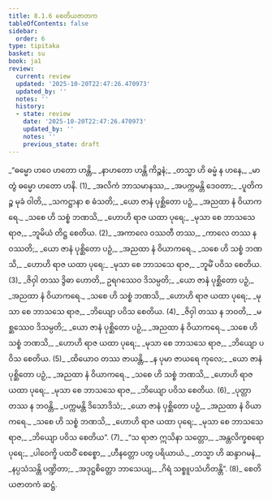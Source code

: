 ```yaml
---
title: 8.1.6 စေတိယဇာတက
tableOfContents: false
sidebar:
  order: 6
type: tipitaka
basket: su
book: ja1
review:
  current: review
  updated: '2025-10-20T22:47:26.470973'
  updated_by: ''
  notes: ''
  history:
  - state: review
    date: '2025-10-20T22:47:26.470973'
    updated_by: ''
    notes: ''
    previous_state: draft
---
```



<DynamicBreadcrumb />


<ReviewStatus review={frontmatter.review} showDetails={true} />

<HypothesisAnnotation frontmatter={frontmatter} />

<Division number="45" book="ja1" e="ch" v="22" p="180">

<Paragraph number="1722" type="verses" book="ja1">
_“ဓမ္မော ဟဝေ ဟတော ဟန္တိ,_  
_နာဟတော ဟန္တိ ကိဉ္စနံ;_  
_တသ္မာ ဟိ ဓမ္မံ န ဟနေ,_  
_မာ တွံ ဓမ္မော ဟတော ဟနိ. (1)_  

</Paragraph>

</Division>
<Division number="46" book="ja1" e="ch" v="22" p="181">

<Paragraph number="1723" type="verses" book="ja1">
_အလိကံ ဘာသမာနဿ,_  
_အပက္ကမန္တိ ဒေဝတာ;_  
_ပူတိကဉ္စ မုခံ ဝါတိ,_  
_သကဋ္ဌာနာ စ ဓံသတိ;_  
_ယော ဇာနံ ပုစ္ဆိတော ပဉှံ,_  
_အညထာ နံ ဝိယာကရေ._  

</Paragraph>

</Division>
<Division number="47" book="ja1" e="ch" v="22" p="181">

<Paragraph number="1724" type="verses" book="ja1">
_သစေ ဟိ သစ္စံ ဘဏသိ,_  
_ဟောဟိ ရာဇ ယထာ ပုရေ;_  
_မုသာ စေ ဘာသသေ ရာဇ,_  
_ဘူမိယံ တိဋ္ဌ စေတိယ. (2)_  

</Paragraph>

</Division>
<Division number="48" book="ja1" e="ch" v="22" p="181">

<Paragraph number="1725" type="verses" book="ja1">
_အကာလေ ဝဿတီ တဿ,_  
_ကာလေ တဿ န ဝဿတိ;_  
_ယော ဇာနံ ပုစ္ဆိတော ပဉှံ,_  
_အညထာ နံ ဝိယာကရေ._  

</Paragraph>

</Division>
<Division number="49" book="ja1" e="ch" v="22" p="181">

<Paragraph number="1726" type="verses" book="ja1">
_သစေ ဟိ သစ္စံ ဘဏသိ,_  
_ဟောဟိ ရာဇ ယထာ ပုရေ;_  
_မုသာ စေ ဘာသသေ ရာဇ,_  
_ဘူမိံ ပဝိသ စေတိယ. (3)_  

</Paragraph>

</Division>
<Division number="50" book="ja1" e="ch" v="22" p="181">

<Paragraph number="1727" type="verses" book="ja1">
_ဇိဝှါ တဿ ဒွိဓာ ဟောတိ,_  
ဥရဂဿေဝ ဒိသမ္ပတိ;_  
_ယော ဇာနံ ပုစ္ဆိတော ပဉှံ,_  
_အညထာ နံ ဝိယာကရေ._  

</Paragraph>

</Division>
<Division number="51" book="ja1" e="ch" v="22" p="181">

<Paragraph number="1728" type="verses" book="ja1">
_သစေ ဟိ သစ္စံ ဘဏသိ,_  
_ဟောဟိ ရာဇ ယထာ ပုရေ;_  
_မုသာ စေ ဘာသသေ ရာဇ,_  
_ဘိယျော ပဝိသ စေတိယ. (4)_  

</Paragraph>

</Division>
<Division number="52" book="ja1" e="ch" v="22" p="181">

<Paragraph number="1729" type="verses" book="ja1">
_ဇိဝှါ တဿ န ဘဝတိ,_  
_မစ္ဆဿေဝ ဒိသမ္ပတိ;_  
_ယော ဇာနံ ပုစ္ဆိတော ပဉှံ,_  
_အညထာ နံ ဝိယာကရေ._  

</Paragraph>

</Division>
<Division number="53" book="ja1" e="ch" v="22" p="181">

<Paragraph number="1730" type="verses" book="ja1">
_သစေ ဟိ သစ္စံ ဘဏသိ,_  
_ဟောဟိ ရာဇ ယထာ ပုရေ;_  
_မုသာ စေ ဘာသသေ ရာဇ,_  
_ဘိယျော ပဝိသ စေတိယ. (5)_  

</Paragraph>

</Division>
<Division number="54" book="ja1" e="ch" v="22" p="181">

<Paragraph number="1731" type="verses" book="ja1">
_ထိယောဝ တဿ ဇာယန္တိ,_  
_န ပုမာ ဇာယရေ ကုလေ;_  
_ယော ဇာနံ ပုစ္ဆိတော ပဉှံ,_  
_အညထာ နံ ဝိယာကရေ._  

</Paragraph>

</Division>
<Division number="55" book="ja1" e="ch" v="22" p="181">

<Paragraph number="1732" type="verses" book="ja1">
_သစေ ဟိ သစ္စံ ဘဏသိ,_  
_ဟောဟိ ရာဇ ယထာ ပုရေ;_  
_မုသာ စေ ဘာသသေ ရာဇ,_  
_ဘိယျော ပဝိသ စေတိယ. (6)_  

</Paragraph>

</Division>
<Division number="56" book="ja1" e="ch" v="22" p="181">

<Paragraph number="1733" type="verses" book="ja1">
_ပုတ္တာ တဿ န ဘဝန္တိ,_  
_ပက္ကမန္တိ ဒိသောဒိသံ;_  
_ယော ဇာနံ ပုစ္ဆိတော ပဉှံ,_  
_အညထာ နံ ဝိယာကရေ._  

</Paragraph>

</Division>
<Division number="57" book="ja1" e="ch" v="22" p="162">

<Paragraph number="1734" type="verses" book="ja1">
_သစေ ဟိ သစ္စံ ဘဏသိ,_  
_ဟောဟိ ရာဇ ယထာ ပုရေ;_  
_မုသာ စေ ဘာသသေ ရာဇ,_  
_ဘိယျော ပဝိသ စေတိယ”. (7)_  

</Paragraph>

</Division>
<Division number="58" book="ja1" e="ch" v="22" p="193">

<Paragraph number="1735" type="verses" book="ja1">
_“သ ရာဇာ ဣသိနာ သတ္တော,_  
_အန္တလိက္ခစရော ပုရေ;_  
_ပါဝေက္ခိ ပထဝိံ စေစ္စော,_  
_ဟီနတ္တော ပတွ ပရိယာယံ._  

</Paragraph>

</Division>
<Division number="59" book="ja1" e="ch" v="22" p="182">

<Paragraph number="1736" type="verses" book="ja1">
_တသ္မာ ဟိ ဆန္ဒာဂမနံ,_  
_နပ္ပသံသန္တိ ပဏ္ဍိတာ;_  
_အဒုဋ္ဌစိတ္တော ဘာသေယျ,_  
_ဂိရံ သစ္စူပသံဟိတန္တိ”. (8)_  


</Paragraph>
</Division>

<Paragraph number="1737" type="center" book="ja1">
စေတိယဇာတကံ ဆဋ္ဌံ.
</Paragraph>